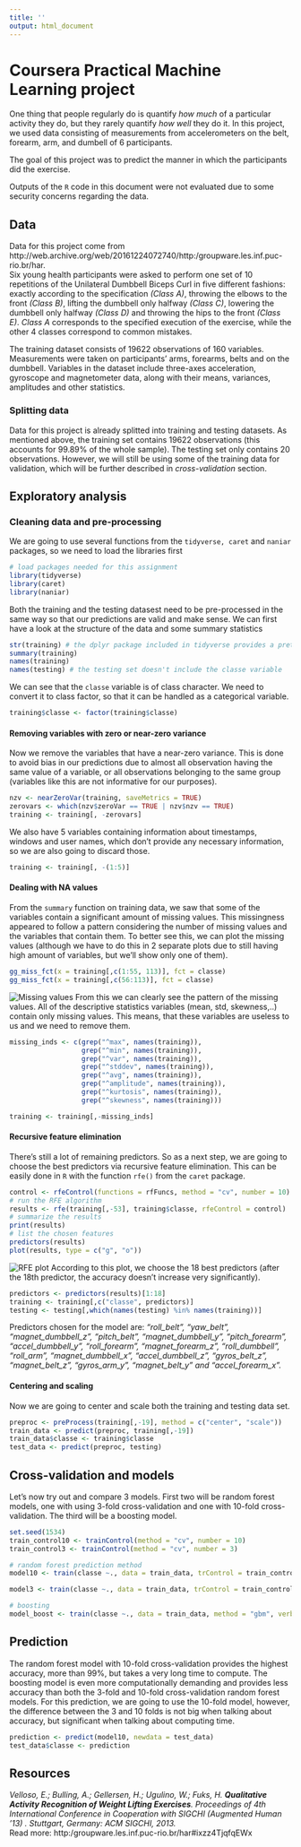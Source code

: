 ```yaml
---
title: ''
output: html_document
---
```


# **Coursera Practical Machine Learning project**

One thing that people regularly do is quantify *how much* of a particular activity they do, but they rarely quantify *how well* they do it. In this project, we used data consisting of measurements from accelerometers on the belt, forearm, arm, and dumbell of 6 participants.  

The goal of this project was to predict the manner in which the participants did the exercise.   

Outputs of the `R` code in this document were not evaluated due to some security concerns regarding the data.

## **Data**  
Data for this project come from http://web.archive.org/web/20161224072740/http:/groupware.les.inf.puc-rio.br/har.  
Six young health participants were asked to perform one set of 10 repetitions of the Unilateral Dumbbell Biceps Curl in five different fashions: exactly according to the specification *(Class A)*, throwing the elbows to the front *(Class B)*, lifting the dumbbell only halfway *(Class C)*, lowering the dumbbell only halfway *(Class D)* and throwing the hips to the front *(Class E)*. *Class A* corresponds to the specified execution of the exercise, while the other 4 classes correspond to common mistakes.

The training dataset consists of 19622 observations of 160 variables. Measurements were taken on participants' arms, forearms, belts and on the dumbbell. Variables in the dataset include three-axes acceleration, gyroscope and magnetometer data, along with their means, variances, amplitudes and other statistics. 

### **Splitting data**  
Data for this project is already splitted into training and testing datasets. As mentioned above, the training set contains 19622 observations (this accounts for 99.89% of the whole sample). The testing set only contains 20 observations. However, we will still be using some of the training data for validation, which will be further described in *cross-validation* section.

## **Exploratory analysis**  

### **Cleaning data and pre-processing**  
We are going to use several functions from the `tidyverse, caret` and `naniar` packages, so we need to load the libraries first

```r
# load packages needed for this assignment
library(tidyverse)
library(caret)
library(naniar)
```

Both the training and the testing datasest need to be pre-processed in the same way so that our predictions are valid and make sense. We can first have a look at the structure of the data and some summary statistics 

```r
str(training) # the dplyr package included in tidyverse provides a prettier and more structured output than the base function str()
summary(training)
names(training)
names(testing) # the testing set doesn't include the classe variable
```
We can see that the `classe` variable is of class character. We need to convert it to class factor, so that it can be handled as a categorical variable.

```r
training$classe <- factor(training$classe)
```

#### **Removing variables with zero or near-zero variance**  
Now we remove the variables that have a near-zero variance. This is done to avoid bias in our predictions due to almost all observation having the same value of a variable, or all observations belonging to the same group (variables like this are not informative for our purposes).  

```r
nzv <- nearZeroVar(training, saveMetrics = TRUE)
zerovars <- which(nzv$zeroVar == TRUE | nzv$nzv == TRUE)
training <- training[, -zerovars]
```

We also have 5 variables containing information about timestamps, windows and user names, which don't provide any necessary information, so we are also going to discard those.

```r
training <- training[, -(1:5)]
```

#### **Dealing with NA values**
From the `summary` function on training data, we saw that some of the variables contain a significant amount of missing values. This missingness appeared to follow a pattern considering the number of missing values and the variables that contain them. To better see this, we can plot the missing values (although we have to do this in 2 separate plots due to still having high amount of variables, but we'll show only one of them).

```r
gg_miss_fct(x = training[,c(1:55, 113)], fct = classe)
gg_miss_fct(x = training[,c(56:113)], fct = classe)
```

![Missing values](images/NA2.jpg)
From this we can clearly see the pattern of the missing values. All of the descriptive statistics variables (mean, std, skewness,..) contain only missing values. This means, that these variables are useless to us and we need to remove them.

```r
missing_inds <- c(grep("^max", names(training)),
                  grep("^min", names(training)),
                  grep("^var", names(training)),
                  grep("^stddev", names(training)),
                  grep("^avg", names(training)),
                  grep("^amplitude", names(training)),
                  grep("^kurtosis", names(training)),
                  grep("^skewness", names(training)))

training <- training[,-missing_inds]
```

#### **Recursive feature elimination**
There's still a lot of remaining predictors. So as a next step, we are going to choose the best predictors via recursive feature elimination. This can be easily done in `R` with the function `rfe()` from the `caret` package. 

```r
control <- rfeControl(functions = rfFuncs, method = "cv", number = 10)
# run the RFE algorithm
results <- rfe(training[,-53], training$classe, rfeControl = control)
# summarize the results
print(results)
# list the chosen features
predictors(results)
plot(results, type = c("g", "o"))
```

![RFE plot](images/rfe.jpg)
According to this plot, we choose the 18 best predictors (after the 18th predictor, the accuracy doesn't increase very significantly).

```r
predictors <- predictors(results)[1:18]
training <- training[,c("classe", predictors)]
testing <- testing[,which(names(testing) %in% names(training))]
```

Predictors chosen for the model are: *"roll_belt", "yaw_belt", "magnet_dumbbell_z", "pitch_belt", "magnet_dumbbell_y", "pitch_forearm", "accel_dumbbell_y", "roll_forearm", "magnet_forearm_z", "roll_dumbbell", "roll_arm", "magnet_dumbbell_x", "accel_dumbbell_z", "gyros_belt_z", "magnet_belt_z", "gyros_arm_y", "magnet_belt_y" and "accel_forearm_x".*  

#### **Centering and scaling**  
Now we are going to center and scale both the training and testing data set.

```r
preproc <- preProcess(training[,-19], method = c("center", "scale"))
train_data <- predict(preproc, training[,-19])
train_data$classe <- training$classe
test_data <- predict(preproc, testing)
```

## **Cross-validation and models**
Let's now try out and compare 3 models. First two will be random forest models, one with using 3-fold cross-validation and one with 10-fold cross-validation. The third will be a boosting model.

```r
set.seed(1534)
train_control10 <- trainControl(method = "cv", number = 10)
train_control3 <- trainControl(method = "cv", number = 3)

# random forest prediction method
model10 <- train(classe ~., data = train_data, trControl = train_control10, method = "rf")

model3 <- train(classe ~., data = train_data, trControl = train_control3, method = "rf")

# boosting
model_boost <- train(classe ~., data = train_data, method = "gbm", verbose = FALSE)
```

## **Prediction**  
The random forest model with 10-fold cross-validation provides the highest accuracy, more than 99%, but takes a very long time to compute. The boosting model is even more computationally demanding and provides less accuracy than both the 3-fold and 10-fold cross-validation random forest models. For this prediction, we are going to use the 10-fold model, however, the difference between the 3 and 10 folds is not big when talking about accuracy, but significant when talking about computing time. 

```r
prediction <- predict(model10, newdata = test_data)
test_data$classe <- prediction
```

## **Resources**  
*Velloso, E.; Bulling, A.; Gellersen, H.; Ugulino, W.; Fuks, H. **Qualitative Activity Recognition of Weight Lifting Exercises**. Proceedings of 4th International Conference in Cooperation with SIGCHI (Augmented Human '13) . Stuttgart, Germany: ACM SIGCHI, 2013.*  
Read more: http:/groupware.les.inf.puc-rio.br/har#ixzz4TjqfqEWx
